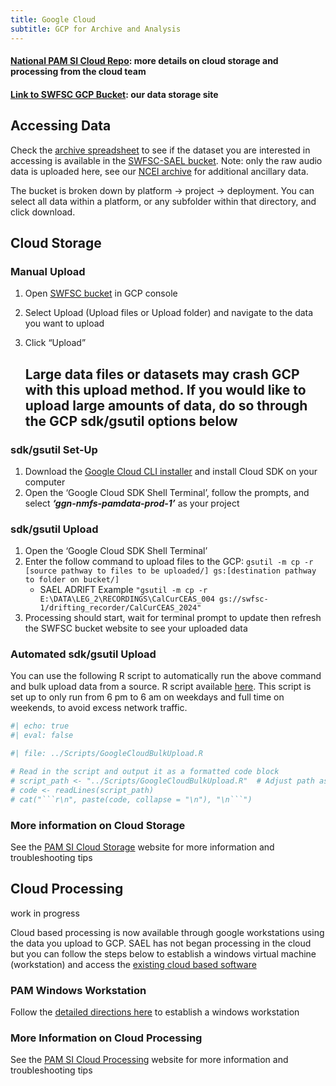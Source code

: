```yaml
---
title: Google Cloud
subtitle: GCP for Archive and Analysis
---
```


#### [National PAM SI Cloud Repo](https://nmfs-ost.github.io/PAM-Cloud/){target="_blank"}: more details on cloud storage and processing from the cloud team

#### [Link to SWFSC GCP Bucket](https://console.cloud.google.com/storage/browser/swfsc-1;tab=objects?forceOnBucketsSortingFiltering=true&project=ggn-nmfs-pamdata-prod-1&prefix=&forceOnObjectsSortingFiltering=false){target="_blank"}: our data storage site

## Accessing Data

Check the [archive spreadsheet](https://docs.google.com/spreadsheets/d/1bNu1GPOmyn3CRZ70Mnq4ZZmH7n7ZwIASIlcZD6zWa-k/edit?usp=sharing) to see if the dataset you are interested in accessing is available in the [SWFSC-SAEL bucket](https://console.cloud.google.com/storage/browser/swfsc-1;tab=objects?forceOnBucketsSortingFiltering=true&project=ggn-nmfs-pamdata-prod-1&prefix=&forceOnObjectsSortingFiltering=false). Note: only the raw audio data is uploaded here, see our [NCEI archive](https://sael-swfsc.github.io/SAEL-lab-manual/content/Data-Archive-NCEI.html) for additional ancillary data.

The bucket is broken down by platform -\> project -\> deployment. You can select all data within a platform, or any subfolder within that directory, and click download.

## Cloud Storage

### Manual Upload

1.  Open [SWFSC bucket](https://console.cloud.google.com/storage/browser/swfsc-1;tab=objects?forceOnBucketsSortingFiltering=true&project=ggn-nmfs-pamdata-prod-1&prefix=&forceOnObjectsSortingFiltering=false) in GCP console

2.  Select Upload (Upload files or Upload folder) and navigate to the data you want to upload

3.  Click "Upload"

    ::: callout-caution
    ## Large data files or datasets may crash GCP with this upload method. If you would like to upload large amounts of data, do so through the GCP sdk/gsutil options below
    :::

### sdk/gsutil Set-Up

1.  Download the [Google Cloud CLI installer](https://cloud.google.com/sdk/docs/install-sdk) and install Cloud SDK on your computer
2.  Open the 'Google Cloud SDK Shell Terminal', follow the prompts, and select ***'ggn-nmfs-pamdata-prod-1'*** as your project

### sdk/gsutil Upload

1.  Open the 'Google Cloud SDK Shell Terminal'
2.  Enter the follow command to upload files to the GCP: `gsutil -m cp -r [source pathway to files to be uploaded/] gs:[destination pathway to folder on bucket/]`
    -   SAEL ADRIFT Example `"gsutil -m cp -r E:\DATA\LEG_2\RECORDINGS\CalCurCEAS_004 gs://swfsc-1/drifting_recorder/CalCurCEAS_2024"`
3.  Processing should start, wait for terminal prompt to update then refresh the SWFSC bucket website to see your uploaded data

### Automated sdk/gsutil Upload

You can use the following R script to automatically run the above command and bulk upload data from a source. R script available [here](https://github.com/SAEL-SWFSC/SAEL-lab-manual/blob/main/Scripts/GoogleCloudBulkUpload.R){target="_blank"}. This script is set up to only run from 6 pm to 6 am on weekdays and full time on weekends, to avoid excess network traffic.

```r
#| echo: true
#| eval: false

#| file: ../Scripts/GoogleCloudBulkUpload.R

# Read in the script and output it as a formatted code block
# script_path <- "../Scripts/GoogleCloudBulkUpload.R"  # Adjust path as needed
# code <- readLines(script_path)
# cat("```r\n", paste(code, collapse = "\n"), "\n```")
```

### More information on Cloud Storage

See the [PAM SI Cloud Storage](https://nmfs-ost.github.io/PAM-Cloud/content/Cloud.Storage.html){target="_blank"} website for more information and troubleshooting tips

## Cloud Processing

::: callout-note
work in progress
:::

Cloud based processing is now available through google workstations using the data you upload to GCP. SAEL has not began processing in the cloud but you can follow the steps below to establish a windows virtual machine (workstation) and access the [existing cloud based software](https://docs.google.com/spreadsheets/d/1b60mbrTqpHH29vN8u6KcWdABWEfdkRhZTSwYcdnMJUM/edit?gid=1389628961#gid=1389628961){target="_blank"}

### PAM Windows Workstation

Follow the [detailed directions here](https://nmfs-ost.github.io/PAM-Cloud/content/PAM.ww.html){target="_blank"} to establish a windows workstation

### More Information on Cloud Processing

See the [PAM SI Cloud Processing](https://nmfs-ost.github.io/PAM-Cloud/content/Cloud.Processing.html){target="_blank"} website for more information and troubleshooting tips
